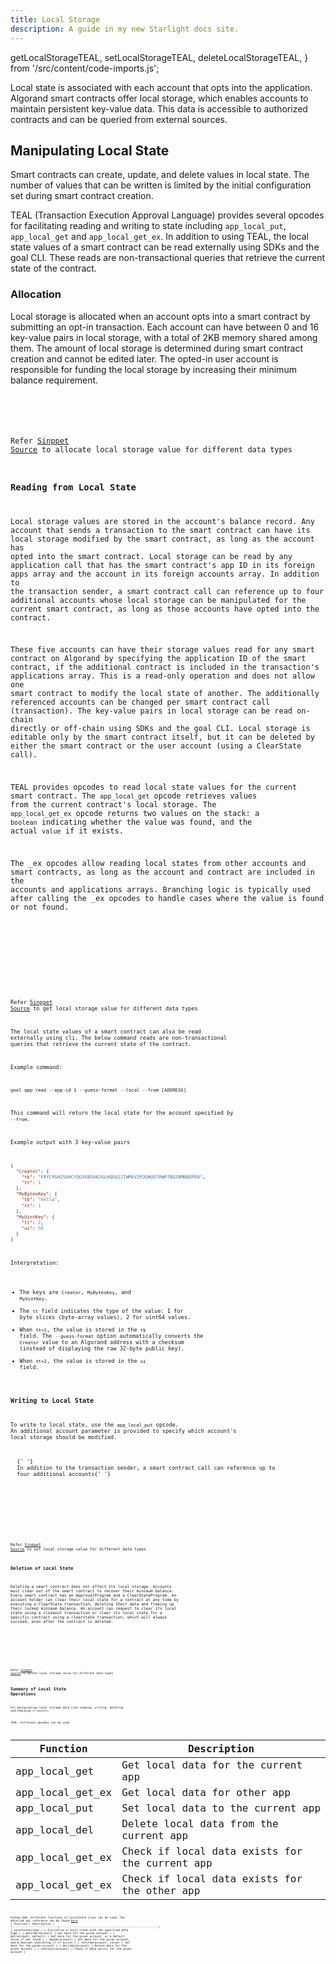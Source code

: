 ```yaml
---
title: Local Storage
description: A guide in my new Starlight docs site.
---
```


  getLocalStorageTEAL,
  setLocalStorageTEAL,
  deleteLocalStorageTEAL,
} from '/src/content/code-imports.js';

Local state is associated with each account that opts into the application.
Algorand smart contracts offer local storage, which enables accounts to maintain persistent key-value data. This data is accessible to authorized contracts and can be queried from external sources.

## Manipulating Local State

Smart contracts can create, update, and delete values in local state. The number of values that can be written is limited by the initial configuration set during smart contract creation.

TEAL (Transaction Execution Approval Language) provides several opcodes for facilitating reading and writing to state including `app_local_put`, `app_local_get` and `app_local_get_ex`. In addition to using TEAL, the local state values of a smart contract can be read externally using SDKs and the goal CLI. These reads are non-transactional queries that retrieve the current state of the contract.

### Allocation

Local storage is allocated when an account opts into a smart contract by submitting an opt-in transaction. Each account can have between 0 and 16 key-value pairs in local storage, with a total of 2KB memory shared among them. The amount of local storage is determined during smart contract creation and cannot be edited later. The opted-in user account is responsible for funding the local storage by increasing their minimum balance requirement.

<Tabs syncKey='lang'>
  <TabItem label='Python' icon='seti:python'>
    <Code code={createLocalStatePython} lang='py' frame='none' />
  </TabItem>
</Tabs>

Refer [Sinppet Source](https://github.com/Asthay97/puya/blob/feature/kitchen-sink/examples/kitchen-sink/contract.py#L13-L21) to allocate local storage value for different data types

### Reading from Local State

Local storage values are stored in the account's balance record. Any account that sends a transaction to the smart contract can have its local storage modified by the smart contract, as long as the account has opted into the smart contract. Local storage can be read by any application call that has the smart contract's app ID in its foreign apps array and the account in its foreign accounts array. In addition to the transaction sender, a smart contract call can reference up to four additional accounts whose local storage can be manipulated for the current smart contract, as long as those accounts have opted into the contract.

These five accounts can have their storage values read for any smart contract on Algorand by specifying the application ID of the smart contract, if the additional contract is included in the transaction's applications array. This is a read-only operation and does not allow one smart contract to modify the local state of another. The additionally referenced accounts can be changed per smart contract call (transaction). The key-value pairs in local storage can be read on-chain directly or off-chain using SDKs and the goal CLI. Local storage is editable only by the smart contract itself, but it can be deleted by either the smart contract or the user account (using a ClearState call).

TEAL provides opcodes to read local state values for the current smart contract.
The `app_local_get` opcode retrieves values from the current contract's local storage.
The `app_local_get_ex` opcode returns two values on the stack: a `boolean` indicating whether the value was found, and the actual `value` if it exists.

The \_ex opcodes allow reading local states from other accounts and smart contracts, as long as the account and contract are included in the accounts and applications arrays.
Branching logic is typically used after calling the \_ex opcodes to handle cases where the value is found or not found.

<Tabs syncKey='lang'>
  <TabItem label='Python' icon='seti:python'>
    <Code code={getLocalStoragePython} lang='py' frame='none' />
  </TabItem>
  <TabItem label='TEAL' icon='algorand-icon'>
    <Code code={getLocalStorageTEAL} lang='TEAL' />
  </TabItem>
</Tabs>

Refer [Sinppet Source](https://github.com/Asthay97/puya/blob/feature/kitchen-sink/examples/kitchen-sink/contract.py#L87-L99) to get local storage value for different data types

The local state values of a smart contract can also be read externally using cli. The below command reads are non-transactional queries that retrieve the current state of the contract.

Example command:

```shell {1} showLineNumbers=false frame=terminal
goal app read --app-id 1 --guess-format --local --from [ADDRESS]
```

This command will return the local state for the account specified by `--from`.

Example output with 3 key-value pairs

```json title="Output.json"
{
  "Creator": {
    "tb": "FRYCPGH25DHCYQGXEB54NJ6LHQG6I2TWMUV2P3UWUU7RWP7BQ2BMBBDPD4",
    "tt": 1
  },
  "MyBytesKey": {
    "tb": "hello",
    "tt": 1
  },
  "MyUintKey": {
    "tt": 2,
    "ui": 50
  }
}
```

Interpretation:

- The keys are `Creator`, `MyBytesKey`, and `MyUintKey`.
- The `tt` field indicates the type of the value: 1 for byte slices (byte-array values), 2 for uint64 values.
- When `tt=1`, the value is stored in the `tb` field. The `--guess-format` option automatically converts the `Creator` value to an Algorand address with a checksum (instead of displaying the raw 32-byte public key).
- When `tt=2`, the value is stored in the `ui` field.

### Writing to Local State

To write to local state, use the `app_local_put` opcode. An additional account parameter is provided to specify which account's local storage should be modified.

<Aside>
  {' '}
  In addition to the transaction sender, a smart contract call can reference up to
  four additional accounts{' '}
</Aside>

<Tabs syncKey='lang'>
  <TabItem label='Python' icon='seti:python'>
    <Code code={setLocalStoragePython} lang='py' frame='none' />
  </TabItem>
  <TabItem label='TEAL' icon='algorand-icon'>
    <Code code={setLocalStorageTEAL} lang='TEAL' />
  </TabItem>
</Tabs>

Refer [Sinppet Source](https://github.com/Asthay97/puya/blob/feature/kitchen-sink/examples/kitchen-sink/contract.py#L102-L122) to set local storage value for different data types

### Deletion of Local State

Deleting a smart contract does not affect its local storage. Accounts must clear out of the smart contract to recover their minimum balance.
Every smart contract has an ApprovalProgram and a ClearStateProgram. An account holder can clear their local state for a contract at any time by executing a ClearState transaction, deleting their data and freeing up their locked minimum balance.
An account can request to clear its local state using a closeout transaction or clear its local state for a specific contract using a clearstate transaction, which will always succeed, even after the contract is deleted.

<Tabs syncKey='lang'>
  <TabItem label='Python' icon='seti:python'>
    <Code code={deleteLocalStoragePython} lang='py' frame='none' />
  </TabItem>
  <TabItem label='TEAL' icon='algorand-icon'>
    <Code code={deleteLocalStorageTEAL} lang='TEAL' />
  </TabItem>
</Tabs>

Refer [Sinppet Source](https://github.com/Asthay97/puya/blob/feature/kitchen-sink/examples/kitchen-sink/contract.py#L67-L84) to delete local storage value for different data types

## Summary of Local State Operations

For manipulating local storage data like reading, writing, deleting and checking if exists:

TEAL: Different opcodes can be used

| Function         | Description                                    |
| ---------------- | ---------------------------------------------- |
| app_local_get    | Get local data for the current app             |
| app_local_get_ex | Get local data for other app                   |
| app_local_put    | Set local data to the current app              |
| app_local_del    | Delete local data from the current app         |
| app_local_get_ex | Check if local data exists for the current app |
| app_local_get_ex | Check if local data exists for the other app   |

Python SDK: Different functions of LocalState class can be used. The detailed api reference can be found [here](https://algorandfoundation.github.io/puya/api-algopy.html#algopy.LocalState)
| Function | Description |
|---------------------------|-----------------------------------------------------------|
| LocalState(type\_) | Initialize a local state with the specified data type |
| getitem(account) | Get data for the given account |
| get(account, default) | Get data for the given account, or a default value if not found |
| maybe(account) | Get data for the given account, and a boolean indicating if it exists |
| setitem(account, value) | Set data for the given account |
| delitem(account) | Delete data for the given account |
| contains(account) | Check if data exists for the given account |
